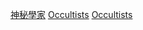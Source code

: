 {{Commonscat|Occultists by country}}

[[Category:神秘學家|]]
[[Category:各國職業人物|Occultists]]
[[Category:按國籍分類|Occultists]]